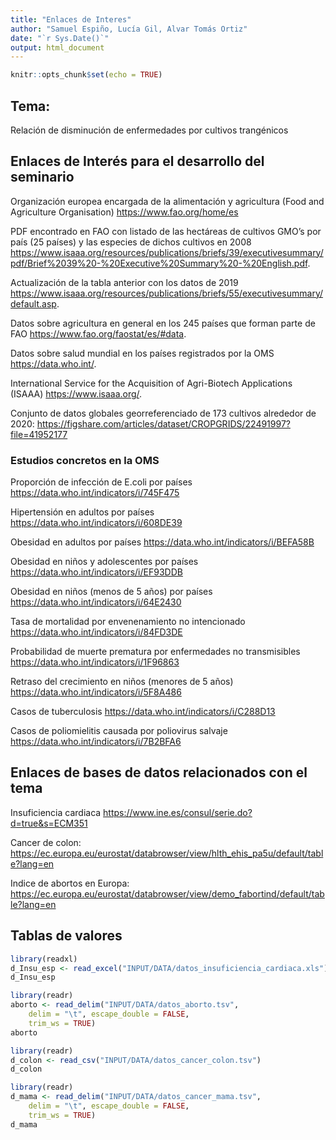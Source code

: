 ```yaml
---
title: "Enlaces de Interes"
author: "Samuel Espiño, Lucía Gil, Alvar Tomás Ortiz"
date: "`r Sys.Date()`"
output: html_document
---
```


```r
knitr::opts_chunk$set(echo = TRUE)
```

## Tema: 

 Relación de disminución de enfermedades por cultivos trangénicos
 
 
## Enlaces de Interés para el desarrollo del seminario

Organización europea encargada de la alimentación y agricultura (Food and Agriculture Organisation) <https://www.fao.org/home/es>

PDF encontrado en FAO con listado de las hectáreas de cultivos GMO's por país (25 países) y las especies de dichos cultivos en 2008 <https://www.isaaa.org/resources/publications/briefs/39/executivesummary/pdf/Brief%2039%20-%20Executive%20Summary%20-%20English.pdf>.

Actualización de la tabla anterior con los datos de 2019 <https://www.isaaa.org/resources/publications/briefs/55/executivesummary/default.asp>.

Datos sobre agricultura en general en los 245 países que forman parte de FAO <https://www.fao.org/faostat/es/#data>.

Datos sobre salud mundial en los países registrados por la OMS <https://data.who.int/>.

International Service for the Acquisition of Agri-Biotech Applications (ISAAA) <https://www.isaaa.org/>.

Conjunto de datos globales georreferenciado de 173 cultivos alrededor de 2020: <https://figshare.com/articles/dataset/CROPGRIDS/22491997?file=41952177>

### Estudios concretos en la OMS

Proporción de infección de E.coli por países <https://data.who.int/indicators/i/745F475>

Hipertensión en adultos por países <https://data.who.int/indicators/i/608DE39>

Obesidad en adultos por países <https://data.who.int/indicators/i/BEFA58B>

Obesidad en niños y adolescentes por países <https://data.who.int/indicators/i/EF93DDB>

Obesidad en niños (menos de 5 años) por países <https://data.who.int/indicators/i/64E2430>

Tasa de mortalidad por envenenamiento no intencionado <https://data.who.int/indicators/i/84FD3DE>

Probabilidad de muerte prematura por enfermedades no transmisibles <https://data.who.int/indicators/i/1F96863>

Retraso del crecimiento en niños (menores de 5 años) <https://data.who.int/indicators/i/5F8A486>

Casos de tuberculosis <https://data.who.int/indicators/i/C288D13>

Casos de poliomielitis causada por poliovirus salvaje <https://data.who.int/indicators/i/7B2BFA6>

## Enlaces de bases de datos relacionados con el tema

Insuficiencia cardiaca <https://www.ine.es/consul/serie.do?d=true&s=ECM351>

Cancer de colon: <https://ec.europa.eu/eurostat/databrowser/view/hlth_ehis_pa5u/default/table?lang=en>

Indice de abortos en Europa: <https://ec.europa.eu/eurostat/databrowser/view/demo_fabortind/default/table?lang=en>

## Tablas de valores


```r
library(readxl)
d_Insu_esp <- read_excel("INPUT/DATA/datos_insuficiencia_cardiaca.xls")
d_Insu_esp

```


```r
library(readr)
aborto <- read_delim("INPUT/DATA/datos_aborto.tsv", 
    delim = "\t", escape_double = FALSE, 
    trim_ws = TRUE)
aborto
```


```r
library(readr)
d_colon <- read_csv("INPUT/DATA/datos_cancer_colon.tsv")
d_colon
```


```r
library(readr)
d_mama <- read_delim("INPUT/DATA/datos_cancer_mama.tsv", 
    delim = "\t", escape_double = FALSE, 
    trim_ws = TRUE)
d_mama
```


```r
```

